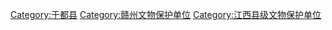 [[Category:于都县|Category:于都县]]
[[Category:赣州文物保护单位|Category:赣州文物保护单位]]
[[Category:江西县级文物保护单位|Category:江西县级文物保护单位]]